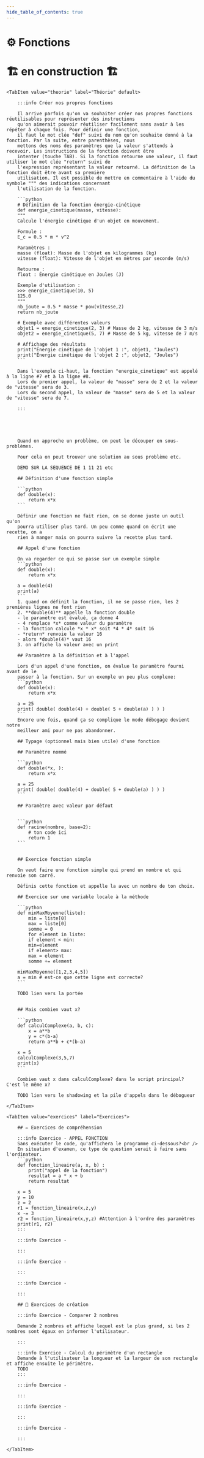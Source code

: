 ```yaml
---
hide_table_of_contents: true
---
```



# ⚙️ Fonctions

# 🏗️ en construction 🏗

<Tabs queryString="onglet">

    <TabItem value="theorie" label="Théorie" default>

        :::info Créer nos propres fonctions

        Il arrive parfois qu'on va souhaiter créer nos propres fonctions réutilisables pour représenter des instructions
        qu'on aimerait pouvoir réutiliser facilement sans avoir à les répéter à chaque fois. Pour définir une fonction,
        il faut le mot clée "def" suivi du nom qu'on souhaite donné à la fonction. Par la suite, entre parenthèses, nous
        mettons des noms des paramètres que la valeur s'attends à recevoir. Les instructions de la fonction doivent être
        intenter (touche TAB). Si la fonction retourne une valeur, il faut utiliser le mot clée "return" suivi de
        l'expression représentant la valeur retourné. La définition de la fonction doit être avant sa première
        utilisation. Il est possible de mettre en commentaire à l'aide du symbole """ des indications concernant
        l'utilisation de la fonction.

        ```python
        # Définition de la fonction énergie-cinétique
        def energie_cinetique(masse, vitesse):
        """
        Calcule l'énergie cinétique d'un objet en mouvement.

        Formule :
        E_c = 0.5 * m * v^2

        Paramètres :
        masse (float): Masse de l'objet en kilogrammes (kg)
        vitesse (float): Vitesse de l'objet en mètres par seconde (m/s)

        Retourne :
        float : Énergie cinétique en Joules (J)

        Exemple d'utilisation :
        >>> energie_cinetique(10, 5)
        125.0
        """
        nb_joute = 0.5 * masse * pow(vitesse,2)
        return nb_joute

        # Exemple avec différentes valeurs
        objet1 = energie_cinetique(2, 3) # Masse de 2 kg, vitesse de 3 m/s
        objet2 = energie_cinetique(5, 7) # Masse de 5 kg, vitesse de 7 m/s

        # Affichage des résultats
        print("Énergie cinétique de l'objet 1 :", objet1, "Joules")
        print("Énergie cinétique de l'objet 2 :", objet2, "Joules")
        ```

        Dans l'exemple ci-haut, la fonction "energie_cinetique" est appelé à la ligne #7 et à la ligne #8.
        Lors du premier appel, la valeur de "masse" sera de 2 et la valeur de "vitesse" sera de 3.
        Lors du second appel, la valeur de "masse" sera de 5 et la valeur de "vitesse" sera de 7.

        :::





        Quand on approche un problème, on peut le découper en sous-problèmes.

        Pour cela on peut trouver une solution au sous problème etc.

        DEMO SUR LA SEQUENCE DE 1 11 21 etc

        ## Définition d'une fonction simple

        ```python
        def double(x):
            return x*x
        ```

        Définir une fonction ne fait rien, on se donne juste un outil qu'on
        pourra utiliser plus tard. Un peu comme quand on écrit une recette, on a
        rien à manger mais on pourra suivre la recette plus tard.

        ## Appel d'une fonction

        On va regarder ce qui se passe sur un exemple simple
        ```python
        def double(x):
            return x*x

        a = double(4)
        print(a)
        ```
        1. quand on définit la fonction, il ne se passe rien, les 2 premières lignes ne font rien
        2. **double(4)** appelle la fonction double
        - le paramètre est évalué, ça donne 4
        - 4 remplace *x* comme valeur du paramètre
        - la fonction calcule *x * x* soit *4 * 4* soit 16
        - *return* renvoie la valeur 16
        - alors *double(4)* vaut 16
        3. on affiche la valeur avec un print

        ## Paramètre à la définition et à l'appel

        Lors d'un appel d'une fonction, on évalue le paramètre fourni avant de le
        passer à la fonction. Sur un exemple un peu plus complexe:
        ```python
        def double(x):
            return x*x

        a = 25
        print( double( double(4) + double( 5 + double(a) ) ) )
        ```
        Encore une fois, quand ça se complique le mode débogage devient notre
        meilleur ami pour ne pas abandonner.

        ## Typage (optionnel mais bien utile) d'une fonction

        ## Paramètre nommé

        ```python
        def double(*x, ):
            return x*x

        a = 25
        print( double( double(4) + double( 5 + double(a) ) ) )
        ```

        ## Paramètre avec valeur par défaut


        ```python
        def racine(nombre, base=2):
            # ton code ici
            return 1
        ```


        ## Exercice fonction simple

        On veut faire une fonction simple qui prend un nombre et qui renvoie son carré.

        Définis cette fonction et appelle la avec un nombre de ton choix.

        ## Exercice sur une variable locale à la méthode

        ```python
        def minMaxMoyenne(liste):
            min = liste[0]
            max = liste[0]
            somme = 0
            for element in liste:
            if element < min:
            min=element
            if element> max:
            max = element
            somme += element

        minMaxMoyenne([1,2,3,4,5])
        a = min # est-ce que cette ligne est correcte?
        ```

        TODO lien vers la portée


        ## Mais combien vaut x?

        ```python
        def calculComplexe(a, b, c):
            x = a**b
            y = c*(b-a)
            return a**b + c*(b-a)

        x = 5
        calculComplexe(3,5,7)
        print(x)
        ```

        Combien vaut x dans calculComplexe? dans le script principal? C'est le même x?

        TODO lien vers le shadowing et la pile d'appels dans le débogueur

    </TabItem>

    <TabItem value="exercices" label="Exercices">

        ## ✏️ Exercices de compréhension

        :::info Exercice - APPEL FONCTION
        Sans exécuter le code, qu'affichera le programme ci-dessous?<br />
        En situation d'examen, ce type de question serait à faire sans l'ordinateur.
        ```python
        def fonction_lineaire(a, x, b) :
            print("appel de la fonction")
            resultat = a * x + b
            return resultat

        x = 5
        y = 10
        z = 2
        r1 = fonction_lineaire(x,z,y)
        x -= 3
        r2 = fonction_lineaire(x,y,z) #Attention à l'ordre des paramètres
        print(r1, r2)
        :::

        :::info Exercice -

        :::

        :::info Exercice -

        :::

        :::info Exercice -

        :::

        ## 🔨 Exercices de création

        :::info Exercice - Comparer 2 nombres

        Demande 2 nombres et affiche lequel est le plus grand, si les 2 nombres sont égaux en informer l'utilisateur.

        :::

        :::info Exercice - Calcul du périmètre d'un rectangle
        Demande à l'utilisateur la longueur et la largeur de son rectangle et affiche ensuite le périmètre.
        TODO
        :::

        :::info Exercice -

        :::

        :::info Exercice -

        :::

        :::info Exercice -

        :::

    </TabItem>

</Tabs>